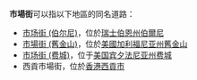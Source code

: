'''市場街'''可以指以下地區的同名道路：
*[[市场街_(伯尔尼)|市场街 (伯尔尼)]]，位於[[瑞士|瑞士]][[伯恩州|伯恩州]][[伯爾尼|伯爾尼]]
*[[市場街_(舊金山)|市場街 (舊金山)]]，位於[[美國|美國]][[加利福尼亚州|加利福尼亚州]][[舊金山|舊金山]]
*[[市场街_(费城)|市场街 (费城)]]，位于[[美国|美国]][[宾夕法尼亚州|宾夕法尼亚州]][[费城|费城]]
*西貢市場街，位於[[香港|香港]][[西貢市|西貢市]]

{{disambig|Cat=街道名消歧义}}